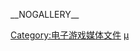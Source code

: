 {{wikipedia category}}

{{DEFAULTSORT:Biohazard}}
[[Category:电子游戏媒体文件|Category:电子游戏媒体文件]]
[[Category:生化危机系列|μ]]

__NOGALLERY__